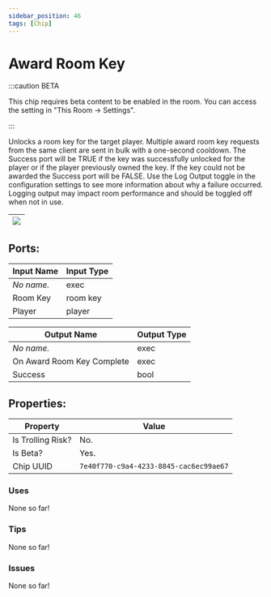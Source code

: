 ```yaml
---
sidebar_position: 46
tags: [Chip]
---
```


# Award Room Key
:::caution BETA

This chip requires beta content to be enabled in the room. You can access the setting in "This Room -> Settings".

:::

Unlocks a room key for the target player. Multiple award room key requests from the same client are sent in bulk with a one-second cooldown.
The Success port will be TRUE if the key was successfully unlocked for the player or if the player previously owned the key. If the key could not be awarded the Success port will be FALSE.
Use the Log Output toggle in the configuration settings to see more information about why a failure occurred. Logging output may impact room performance and should be toggled off when not in use.

| ![](https://images-ext-2.discordapp.net/external/MPmIaQzlEPmgGWlgi-WxBBXt0Bjv_zWPkg1y1f_sy3s/https/www.recroomcircuits.com/image/circuit/absolute-value?width=206&height=108) |
|-----|

## Ports:

| Input Name | Input Type |
|-----------|-----------|
| *No name.* | exec |
| Room Key | room key |
| Player | player |

| Output Name | Output Type |
|-----------|-----------|
| *No name.* | exec |
| On Award Room Key Complete | exec |
| Success | bool |

## Properties:

| Property  | Value |
|-------------------|-----------|
| Is Trolling Risk? | No. |
| Is Beta? | Yes. |
| Chip UUID | `7e40f770-c9a4-4233-8845-cac6ec99ae67` |

### Uses

None so far!

### Tips

None so far!

### Issues

None so far!
